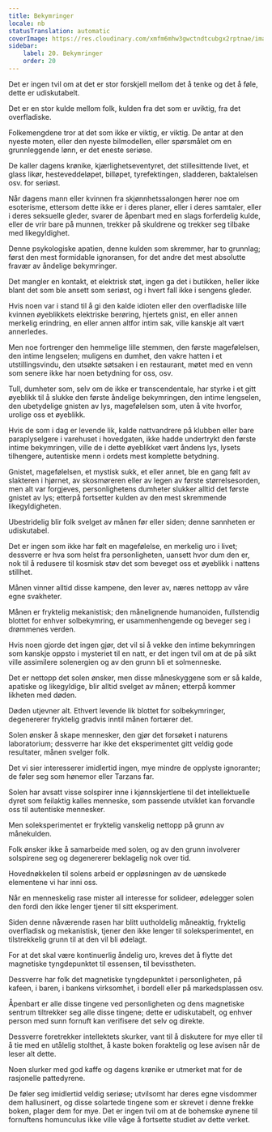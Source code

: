 ```yaml
---
title: Bekymringer
locale: nb
statusTranslation: automatic
coverImage: https://res.cloudinary.com/xmfm6mhw3gwctndtcubgx2rptnae/image/upload/v1741354419/small_cover_la_gran_rebelion_28716e29d2.webp
sidebar:
    label: 20. Bekymringer
    order: 20
---
```

Det er ingen tvil om at det er stor forskjell mellom det å tenke og det å føle, dette er udiskutabelt.

Det er en stor kulde mellom folk, kulden fra det som er uviktig, fra det overfladiske.

Folkemengdene tror at det som ikke er viktig, er viktig. De antar at den nyeste moten, eller den nyeste bilmodellen, eller spørsmålet om en grunnleggende lønn, er det eneste seriøse.

De kaller dagens krønike, kjærlighetseventyret, det stillesittende livet, et glass likør, hesteveddeløpet, billøpet, tyrefektingen, sladderen, baktalelsen osv. for seriøst.

Når dagens mann eller kvinnen fra skjønnhetssalongen hører noe om esoterisme, ettersom dette ikke er i deres planer, eller i deres samtaler, eller i deres seksuelle gleder, svarer de åpenbart med en slags forferdelig kulde, eller de vrir bare på munnen, trekker på skuldrene og trekker seg tilbake med likegyldighet.

Denne psykologiske apatien, denne kulden som skremmer, har to grunnlag; først den mest formidable ignoransen, for det andre det mest absolutte fravær av åndelige bekymringer.

Det mangler en kontakt, et elektrisk støt, ingen ga det i butikken, heller ikke blant det som ble ansett som seriøst, og i hvert fall ikke i sengens gleder.

Hvis noen var i stand til å gi den kalde idioten eller den overfladiske lille kvinnen øyeblikkets elektriske berøring, hjertets gnist, en eller annen merkelig erindring, en eller annen altfor intim sak, ville kanskje alt vært annerledes.

Men noe fortrenger den hemmelige lille stemmen, den første magefølelsen, den intime lengselen; muligens en dumhet, den vakre hatten i et utstillingsvindu, den utsøkte søtsaken i en restaurant, møtet med en venn som senere ikke har noen betydning for oss, osv.

Tull, dumheter som, selv om de ikke er transcendentale, har styrke i et gitt øyeblikk til å slukke den første åndelige bekymringen, den intime lengselen, den ubetydelige gnisten av lys, magefølelsen som, uten å vite hvorfor, urolige oss et øyeblikk.

Hvis de som i dag er levende lik, kalde nattvandrere på klubben eller bare paraplyselgere i varehuset i hovedgaten, ikke hadde undertrykt den første intime bekymringen, ville de i dette øyeblikket vært åndens lys, lysets tilhengere, autentiske menn i ordets mest komplette betydning.

Gnistet, magefølelsen, et mystisk sukk, et eller annet, ble en gang følt av slakteren i hjørnet, av skosmøreren eller av legen av første størrelsesorden, men alt var forgjeves, personlighetens dumheter slukker alltid det første gnistet av lys; etterpå fortsetter kulden av den mest skremmende likegyldigheten.

Ubestridelig blir folk svelget av månen før eller siden; denne sannheten er udiskutabel.

Det er ingen som ikke har følt en magefølelse, en merkelig uro i livet; dessverre er hva som helst fra personligheten, uansett hvor dum den er, nok til å redusere til kosmisk støv det som beveget oss et øyeblikk i nattens stillhet.

Månen vinner alltid disse kampene, den lever av, næres nettopp av våre egne svakheter.

Månen er fryktelig mekanistisk; den månelignende humanoiden, fullstendig blottet for enhver solbekymring, er usammenhengende og beveger seg i drømmenes verden.

Hvis noen gjorde det ingen gjør, det vil si å vekke den intime bekymringen som kanskje oppsto i mysteriet til en natt, er det ingen tvil om at de på sikt ville assimilere solenergien og av den grunn bli et solmenneske.

Det er nettopp det solen ønsker, men disse måneskyggene som er så kalde, apatiske og likegyldige, blir alltid svelget av månen; etterpå kommer likheten med døden.

Døden utjevner alt. Ethvert levende lik blottet for solbekymringer, degenererer fryktelig gradvis inntil månen fortærer det.

Solen ønsker å skape mennesker, den gjør det forsøket i naturens laboratorium; dessverre har ikke det eksperimentet gitt veldig gode resultater, månen svelger folk.

Det vi sier interesserer imidlertid ingen, mye mindre de opplyste ignoranter; de føler seg som hønemor eller Tarzans far.

Solen har avsatt visse solspirer inne i kjønnskjertlene til det intellektuelle dyret som feilaktig kalles menneske, som passende utviklet kan forvandle oss til autentiske mennesker.

Men soleksperimentet er fryktelig vanskelig nettopp på grunn av månekulden.

Folk ønsker ikke å samarbeide med solen, og av den grunn involverer solspirene seg og degenererer beklagelig nok over tid.

Hovednøkkelen til solens arbeid er oppløsningen av de uønskede elementene vi har inni oss.

Når en menneskelig rase mister all interesse for solideer, ødelegger solen den fordi den ikke lenger tjener til sitt eksperiment.

Siden denne nåværende rasen har blitt uutholdelig måneaktig, fryktelig overfladisk og mekanistisk, tjener den ikke lenger til soleksperimentet, en tilstrekkelig grunn til at den vil bli ødelagt.

For at det skal være kontinuerlig åndelig uro, kreves det å flytte det magnetiske tyngdepunktet til essensen, til bevisstheten.

Dessverre har folk det magnetiske tyngdepunktet i personligheten, på kafeen, i baren, i bankens virksomhet, i bordell eller på markedsplassen osv.

Åpenbart er alle disse tingene ved personligheten og dens magnetiske sentrum tiltrekker seg alle disse tingene; dette er udiskutabelt, og enhver person med sunn fornuft kan verifisere det selv og direkte.

Dessverre foretrekker intellektets skurker, vant til å diskutere for mye eller til å tie med en utålelig stolthet, å kaste boken foraktelig og lese avisen når de leser alt dette.

Noen slurker med god kaffe og dagens krønike er utmerket mat for de rasjonelle pattedyrene.

De føler seg imidlertid veldig seriøse; utvilsomt har deres egne visdommer dem hallusinert, og disse solartede tingene som er skrevet i denne frekke boken, plager dem for mye. Det er ingen tvil om at de bohemske øynene til fornuftens homunculus ikke ville våge å fortsette studiet av dette verket.

